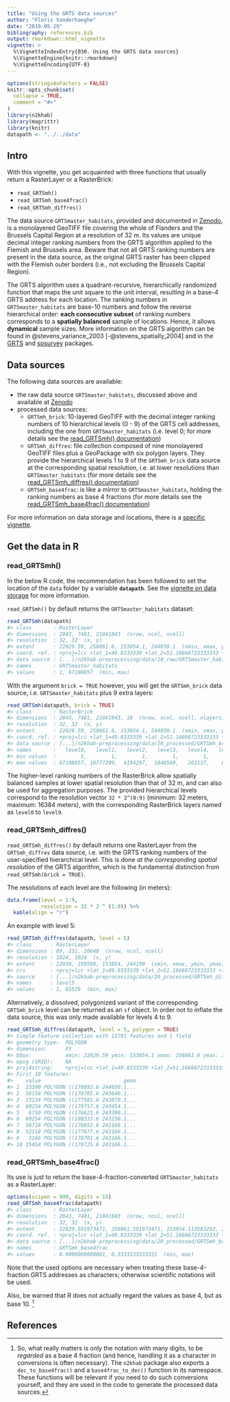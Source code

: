 ```yaml
---
title: "Using the GRTS data sources"
author: "Floris Vanderhaeghe"
date: "2019-05-29"
bibliography: references.bib
output: rmarkdown::html_vignette
vignette: >
  %\VignetteIndexEntry{030. Using the GRTS data sources}
  %\VignetteEngine{knitr::rmarkdown}
  %\VignetteEncoding{UTF-8}
---
```


```r
options(stringsAsFactors = FALSE)
knitr::opts_chunk$set(
  collapse = TRUE,
  comment = "#>"
)
library(n2khab)
library(magrittr)
library(knitr)
datapath <- "../../data"
```

## Intro

With this vignette, you get acquainted with three functions that usually return a RasterLayer or a RasterBrick:

- `read_GRTSmh()`
- `read_GRTSmh_base4frac()`
- `read_GRTSmh_diffres()`

The data source `GRTSmaster_habitats`, provided and documented in [Zenodo](https://doi.org/10.5281/zenodo.2611233), is a monolayered GeoTIFF file covering the whole of Flanders and the Brussels Capital Region at a resolution of 32 m.
Its values are unique decimal integer ranking numbers from the GRTS algorithm applied to the Flemish and Brussels area.
Beware that not all GRTS ranking numbers are present in the data source, as the original GRTS raster has been clipped with the Flemish outer borders (i.e., not excluding the Brussels Capital Region).

The GRTS algorithm uses a quadrant-recursive, hierarchically randomized function that maps the unit square to the unit interval, resulting in a base-4 GRTS address for each location. The ranking numbers in `GRTSmaster_habitats` are base-10 numbers and follow the reverse hierarchical order: **each consecutive subset** of ranking numbers corresponds to a **spatially balanced** sample of locations. Hence, it allows **dynamical** sample sizes. More information on the GRTS algorithm can be found in @stevens_variance_2003 [-@stevens_spatially_2004] and in the [GRTS](https://github.com/ThierryO/grts) and [spsurvey](https://cran.r-project.org/web/packages/spsurvey) packages.


## Data sources

The following data sources are available:

- the raw data source `GRTSmaster_habitats`, discussed above and available at [Zenodo](https://doi.org/10.5281/zenodo.2611233)
- processed data sources:
    - `GRTSmh_brick`: 10-layered GeoTIFF with the decimal integer ranking numbers of 10 hierarchical levels (0 - 9) of the GRTS cell addresses, including the one from `GRTSmaster_habitats` (i.e. level 0; for more details see the [read_GRTSmh() documentation](../html/read_GRTSmh.html))
    - `GRTSmh_diffres`: file collection composed of nine monolayered GeoTIFF files plus a GeoPackage with six polygon layers. They provide the hierarchical levels 1 to 9 of the `GRTSmh_brick` data source at the corresponding spatial resolution, i.e. at lower resolutions than `GRTSmaster_habitats` (for more details see the [read_GRTSmh_diffres() documentation](../html/read_GRTSmh_diffres.html))
    - `GRTSmh_base4frac`: is like a mirror to `GRTSmaster_habitats`, holding the ranking numbers as base 4 fractions (for more details see the [read_GRTSmh_base4frac() documentation](../html/read_GRTSmh_base4frac.html))

For more information on data storage and locations, there is a [specific vignette](../doc/vign-020_datastorage.html).

## Get the data in R

### read_GRTSmh()

In the below R code, the recommendation has been followed to set the location of the `data` folder by a variable **`datapath`**.
See the [vignette on data storage](../doc/vign-020_datastorage.html) for more information.

`read_GRTSmh()` by default returns the `GRTSmaster_habitats` dataset:

```r
read_GRTSmh(datapath)
#> class       : RasterLayer 
#> dimensions  : 2843, 7401, 21041043  (nrow, ncol, ncell)
#> resolution  : 32, 32  (x, y)
#> extent      : 22029.59, 258861.6, 153054.1, 244030.1  (xmin, xmax, ymin, ymax)
#> coord. ref. : +proj=lcc +lat_1=49.8333339 +lat_2=51.16666723333333 +lat_0=90 +lon_0=4.367486666666666 +x_0=150000.01256 +y_0=5400088.4378 +ellps=intl +units=m +no_defs 
#> data source : [...]/n2khab-preprocessing/data/10_raw/GRTSmaster_habitats/GRTSmaster_habitats.tif 
#> names       : GRTSmaster_habitats 
#> values      : 1, 67108857  (min, max)
```

With the argument `brick = TRUE` however, you will get the `GRTSmh_brick` data source, i.e. `GRTSmaster_habitats` plus 9 extra layers:

```r
read_GRTSmh(datapath, brick = TRUE)
#> class       : RasterBrick 
#> dimensions  : 2843, 7401, 21041043, 10  (nrow, ncol, ncell, nlayers)
#> resolution  : 32, 32  (x, y)
#> extent      : 22029.59, 258861.6, 153054.1, 244030.1  (xmin, xmax, ymin, ymax)
#> coord. ref. : +proj=lcc +lat_1=49.8333339 +lat_2=51.16666723333333 +lat_0=90 +lon_0=4.367486666666666 +x_0=150000.01256 +y_0=5400088.4378 +ellps=intl +units=m +no_defs 
#> data source : [...]/n2khab-preprocessing/data/20_processed/GRTSmh_brick/GRTSmh_brick.tif 
#> names       :   level0,   level1,   level2,   level3,   level4,   level5,   level6,   level7,   level8,   level9 
#> min values  :        1,        1,        1,        1,        1,        1,        1,        1,        1,        1 
#> max values  : 67108857, 16777209,  4194297,  1048569,   262137,    65529,    16377,     4089,     1017,      253
```

The higher-level ranking numbers of the RasterBrick allow spatially balanced samples at lower spatial resolution than that of 32 m, and can also be used for aggregation purposes.
The provided hierarchical levels correspond to the resolution vector `32 * 2^(0:9)` (minimum: 32 meters, maximum: 16384 meters), with the corresponding RasterBrick layers named as `level0` to `level9`.

### read_GRTSmh_diffres()

`read_GRTSmh_diffres()` by default returns one RasterLayer from the `GRTSmh_diffres` data source, i.e. with the GRTS ranking numbers of the user-specified hierarchical level.
This is done _at the corresponding spatial resolution_ of the GRTS algorithm, which is the fundamental distinction from `read_GRTSmh(brick = TRUE)`.

The resolutions of each level are the following (in meters):

```r
data.frame(level = 1:9,
           resolution = 32 * 2 ^ (1:9)) %>% 
  kable(align = "r")
```

An example with level 5:

```r
read_GRTSmh_diffres(datapath, level = 5)
#> class      : RasterLayer 
#> dimensions : 89, 232, 20648  (nrow, ncol, ncell)
#> resolution : 1024, 1024  (x, y)
#> extent     : 22030, 259598, 153054, 244190  (xmin, xmax, ymin, ymax)
#> crs        : +proj=lcc +lat_1=49.8333339 +lat_2=51.16666723333333 +lat_0=90 +lon_0=4.367486666666666 +x_0=150000.01256 +y_0=5400088.4378 +ellps=intl +units=m +no_defs 
#> source     : [...]/n2khab-preprocessing/data/20_processed/GRTSmh_diffres/GRTSmh_diffres.5.tif 
#> names      : level5 
#> values     : 1, 65529  (min, max)
```

Alternatively, a dissolved, polygonized variant of the corresponding `GRTSmh_brick` level can be returned as an `sf` object.
In order not to inflate the data source, this was only made available for levels 4 to 9.

```r
read_GRTSmh_diffres(datapath, level = 5, polygon = TRUE)
#> Simple feature collection with 13791 features and 1 field
#> geometry type:  POLYGON
#> dimension:      XY
#> bbox:           xmin: 22029.59 ymin: 153054.1 xmax: 258861.6 ymax: 244030.1
#> epsg (SRID):    NA
#> proj4string:    +proj=lcc +lat_1=49.8333339 +lat_2=51.16666723333333 +lat_0=90 +lon_0=4.367486666666666 +x_0=150000.01256 +y_0=5400088.4378 +ellps=intl +units=m +no_defs
#> First 10 features:
#>    value                           geom
#> 1  23390 POLYGON ((178093.6 244030.1...
#> 2  56158 POLYGON ((178701.6 243646.1...
#> 3  23134 POLYGON ((177581.6 243870.1...
#> 4  60254 POLYGON ((179757.6 243454.1...
#> 5   6750 POLYGON ((176621.6 243390.1...
#> 6  60254 POLYGON ((180333.6 243230.1...
#> 7  58718 POLYGON ((176653.6 243166.1...
#> 8  52318 POLYGON ((177677.6 243166.1...
#> 9   3166 POLYGON ((178701.6 243166.1...
#> 10 15454 POLYGON ((179725.6 243166.1...
```


### read_GRTSmh_base4frac()

Its use is just to return the base-4-fraction-converted `GRTSmaster_habitats` as a RasterLayer:

```r
options(scipen = 999, digits = 15)
read_GRTSmh_base4frac(datapath)
#> class       : RasterLayer 
#> dimensions  : 2843, 7401, 21041043  (nrow, ncol, ncell)
#> resolution  : 32, 32  (x, y)
#> extent      : 22029.591973471, 258861.591973471, 153054.113583292, 244030.113583292  (xmin, xmax, ymin, ymax)
#> coord. ref. : +proj=lcc +lat_1=49.8333339 +lat_2=51.16666723333333 +lat_0=90 +lon_0=4.367486666666666 +x_0=150000.01256 +y_0=5400088.4378 +ellps=intl +units=m +no_defs 
#> data source : [...]/n2khab-preprocessing/data/20_processed/GRTSmh_base4frac/GRTSmh_base4frac.tif 
#> names       : GRTSmh_base4frac 
#> values      : 0.0000000000001, 0.3333333333321  (min, max)
```

Note that the used options are necessary when treating these base-4-fraction GRTS addresses as characters; otherwise scientific notations will be used.

Also, be warned that R does not actually regard the values as base 4, but as base 10. [^base4]

[^base4]: So, what really matters is only the notation with many digits, to be _regarded_ as a base 4 fraction (and hence, handling it as a character in conversions is often necessary).
The `n2khab` package also exports a `dec_to_base4frac()` and a `base4frac_to_dec()` function in its namespace.
These functions will be relevant if you need to do such conversions yourself, and they are used in the code to generate the processed data sources.


## References


